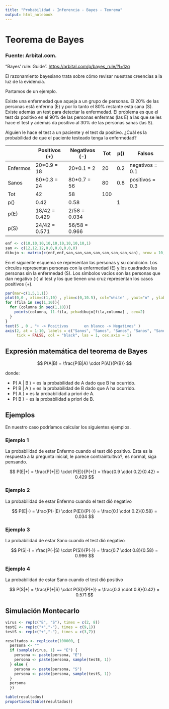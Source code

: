 ```yaml
---
title: "Probabilidad - Inferencia - Bayes - Teorema"
output: html_notebook
---
```


# Teorema de Bayes

### Fuente: Arbital.com.

"Bayes' rule: Guide". <https://arbital.com/p/bayes_rule/?l=1zq>

El razonamiento bayesiano trata sobre cómo revisar nuestras creencias a la luz de la evidencia.

Partamos de un ejemplo. 

Existe una enfermedad que aqueja a un grupo de personas. El 20% de las personas está enferma (E) y por lo tanto el 80% restante está sana (S). Existe además un test para detectar la enfermedad. El problema es que el test da positivo en el 90% de las personas enfermas (las E) a las que se les hace el test y además da positivo al 30% de las personas sanas (las S).

Alguien le hace el test a un paciente y el test da positivo. ¿Cuál es la probabilidad de que el paciente testeado tenga la enfermedad?

|          | Positivos (+) | Negativos (-) | Tot | p() | Falsos          |
|----------|---------------|---------------|-----|-----|-----------------|
| Enfermos | 20\*0.9 = 18  | 20\*0.1 = 2   | 20  | 0.2 | negativos = 0.1 |
| Sanos    | 80\*0.3 = 24  | 80\*0.7 = 56  | 80  | 0.8 | positivos = 0.3 |
| Tot      | 42            | 58            | 100 |     |                 |
| p()      | 0.42          | 0.58          |     | 1   |                 |
| p(E)     | 18/42 = 0.429 | 2/58 = 0.034  |     |     |                 |
| p(S)     | 24/42 = 0.571 | 56/58 = 0.966 |     |     |                 |

```r
enf <- c(10,10,10,10,10,10,10,10,10,1)
san <- c(12,12,12,0,0,0,0,0,0,0)
dibujo <- matrix(c(enf,enf,san,san,san,san,san,san,san,san), nrow = 10, byrow = TRUE)
```

En el siguiente esquema se representan las personas y su condición. Los círculos representan personas con la enfermedad (E) y los cuadrados las personas sin la enfermedad (S). Los símbolos vacíos son las personas que dan negativo (-) al test y los que tienen una cruz representan los casos positivos (+).

```r
par(mar=c(1,5,1,1))
plot(0,0 , xlim=c(1,10) , ylim=c(0,10.5), col="white" , yaxt="n" , ylab="" , xlab="")
for (fila in seq(1,10)){
  for (columna in seq(1,10)){
    points(columna, 11-fila, pch=dibujo[fila,columna] , cex=2)
  }
}
text(5 , 0 , "+ -> Positivos       en blanco -> Negativos" )
axis(2, at = 1:10, labels = c("Sanos", "Sanos", "Sanos", "Sanos", "Sanos", "Sanos", "Sanos", "Sanos", "Enfermos", "Enfermos" ), 
     tick = FALSE, col = "black", las = 1, cex.axis = 1)
```

## Expresión matemática del teorema de Bayes

$$
P(A|B) = \frac{P(B|A) \cdot P(A)}{P(B)}
$$

donde:

-   P( A \| B ) = es la probabilidad de A dado que B ha ocurrido.
-   P( B \| A ) = es la probabilidad de B dado que A ha ocurrido.
-   P( A ) = es la probabilidad a priori de A.
-   P( B ) = es la probabilidad a priori de B.

## Ejemplos

En nuestro caso podríamos calcular los siguientes ejemplos.

### Ejemplo 1

La probabilidad de estar Enfermo cuando el test dió positivo. Esta es la respuesta a la pregunta inicial, le parece contraintuitivo?, es normal, siga pensando.

$$
P(E|+) = \frac{P(+|E) \cdot P(E)}{P(+)} = \frac{0.9 \cdot 0.2}{0.42} = 0.429
$$

### Ejemplo 2

La probabilidad de estar Enfermo cuando el test dió negativo

$$
P(E|-) = \frac{P(-|E) \cdot P(E)}{P(-)} = \frac{0.1 \cdot 0.2}{0.58} = 0.034
$$

### Ejemplo 3

La probabilidad de estar Sano cuando el test dió negativo

$$
P(S|-) = \frac{P(-|S) \cdot P(S)}{P(-)} = \frac{0.7 \cdot 0.8}{0.58} = 0.996
$$

### Ejemplo 4

La probabilidad de estar Sano cuando el test dió positivo

$$
P(S|+) = \frac{P(+|S) \cdot P(S)}{P(+)} = \frac{0.3 \cdot 0.8}{0.42} = 0.571
$$

## Simulación Montecarlo

```r
virus <- rep(c("E", "S"), times = c(2, 8))
testE <- rep(c("+","-"), times = c(9,1))
testS <- rep(c("+","-"), times = c(3,7))

resultados <- replicate(100000, {
  persona <- ""
  if (sample(virus, 1) == "E") {
    persona <- paste(persona, "E")
    persona <- paste(persona, sample(testE, 1))
  } else {
    persona <- paste(persona, "S")
    persona <- paste(persona, sample(testS, 1))
  }
  persona
  })

table(resultados)
proportions(table(resultados))
```
